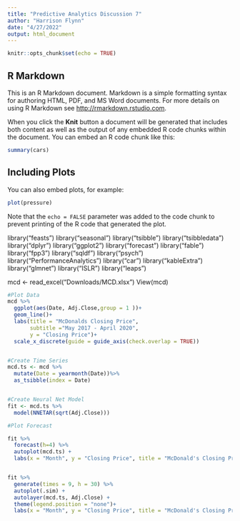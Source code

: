 ```yaml
---
title: "Predictive Analytics Discussion 7"
author: "Harrison Flynn"
date: "4/27/2022"
output: html_document
---
```


```r
knitr::opts_chunk$set(echo = TRUE)
```

## R Markdown

This is an R Markdown document. Markdown is a simple formatting syntax for authoring HTML, PDF, and MS Word documents. For more details on using R Markdown see <http://rmarkdown.rstudio.com>.

When you click the **Knit** button a document will be generated that includes both content as well as the output of any embedded R code chunks within the document. You can embed an R code chunk like this:

```r
summary(cars)
```

## Including Plots

You can also embed plots, for example:

```r
plot(pressure)
```

Note that the `echo = FALSE` parameter was added to the code chunk to prevent printing of the R code that generated the plot.

library("feasts")
library("seasonal")
library("tsibble")
library("tsibbledata")
library("dplyr")
library("ggplot2")
library("forecast")
library("fable")
library("fpp3")
library("sqldf")
library("psych")
library("PerformanceAnalytics")
library("car")
library("kableExtra")
library("glmnet")
library("ISLR")
library("leaps")

mcd <- read_excel("Downloads/MCD.xlsx")
View(mcd)  



```r
#Plot Data
mcd %>%
  ggplot(aes(Date, Adj.Close,group = 1 ))+
  geom_line()+
  labs(title = "McDonalds Closing Price",
       subtitle ="May 2017 - April 2020",
       y = "Closing Price")+
  scale_x_discrete(guide = guide_axis(check.overlap = TRUE))



```

```r
#Create Time Series
mcd.ts <- mcd %>%
  mutate(Date = yearmonth(Date))%>%
  as_tsibble(index = Date)



```


```r
#Create Neural Net Model
fit <- mcd.ts %>%
  model(NNETAR(sqrt(Adj.Close)))

```


```r
#Plot Forecast

fit %>%
  forecast(h=4) %>%
  autoplot(mcd.ts) +
  labs(x = "Month", y = "Closing Price", title = "McDonald's Closing Prices")



```
```r
fit %>%
  generate(times = 9, h = 30) %>%
  autoplot(.sim) +
  autolayer(mcd.ts, Adj.Close) +
  theme(legend.position = "none")+
  labs(x = "Month", y = "Closing Price", title = "McDonald's Closing Prices")
```


